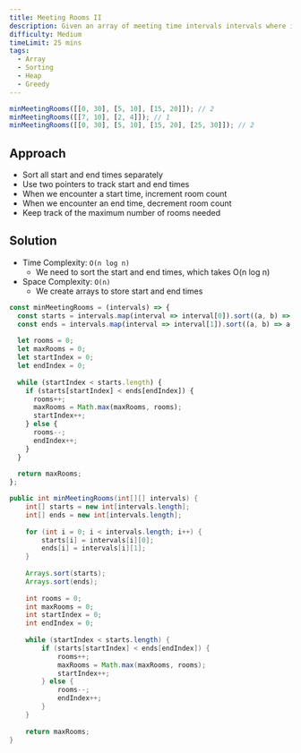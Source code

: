```yaml
---
title: Meeting Rooms II
description: Given an array of meeting time intervals intervals where intervals[i] = [starti, endi], return the minimum number of conference rooms required.
difficulty: Medium
timeLimit: 25 mins
tags:
  - Array
  - Sorting
  - Heap
  - Greedy
---
```


```js title="Example"
minMeetingRooms([[0, 30], [5, 10], [15, 20]]); // 2
minMeetingRooms([[7, 10], [2, 4]]); // 1
minMeetingRooms([[0, 30], [5, 10], [15, 20], [25, 30]]); // 2
```

## Approach

- Sort all start and end times separately
- Use two pointers to track start and end times
- When we encounter a start time, increment room count
- When we encounter an end time, decrement room count
- Keep track of the maximum number of rooms needed

## Solution

- Time Complexity: `O(n log n)`
  - We need to sort the start and end times, which takes O(n log n)
- Space Complexity: `O(n)`
  - We create arrays to store start and end times

```js tab="JavaScript"
const minMeetingRooms = (intervals) => {
  const starts = intervals.map(interval => interval[0]).sort((a, b) => a - b);
  const ends = intervals.map(interval => interval[1]).sort((a, b) => a - b);
  
  let rooms = 0;
  let maxRooms = 0;
  let startIndex = 0;
  let endIndex = 0;
  
  while (startIndex < starts.length) {
    if (starts[startIndex] < ends[endIndex]) {
      rooms++;
      maxRooms = Math.max(maxRooms, rooms);
      startIndex++;
    } else {
      rooms--;
      endIndex++;
    }
  }
  
  return maxRooms;
};
```

```java tab="Java"
public int minMeetingRooms(int[][] intervals) {
    int[] starts = new int[intervals.length];
    int[] ends = new int[intervals.length];
    
    for (int i = 0; i < intervals.length; i++) {
        starts[i] = intervals[i][0];
        ends[i] = intervals[i][1];
    }
    
    Arrays.sort(starts);
    Arrays.sort(ends);
    
    int rooms = 0;
    int maxRooms = 0;
    int startIndex = 0;
    int endIndex = 0;
    
    while (startIndex < starts.length) {
        if (starts[startIndex] < ends[endIndex]) {
            rooms++;
            maxRooms = Math.max(maxRooms, rooms);
            startIndex++;
        } else {
            rooms--;
            endIndex++;
        }
    }
    
    return maxRooms;
}
```
